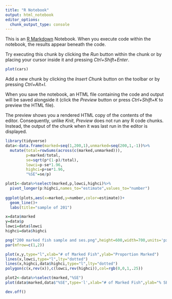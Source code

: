 ```yaml
---
title: "R Notebook"
output: html_notebook
editor_options: 
  chunk_output_type: console
---
```


This is an [R Markdown](http://rmarkdown.rstudio.com) Notebook. When you execute code within the notebook, the results appear beneath the code.

Try executing this chunk by clicking the *Run* button within the chunk or by placing your cursor inside it and pressing *Ctrl+Shift+Enter*.

```r
plot(cars)
```

Add a new chunk by clicking the *Insert Chunk* button on the toolbar or by pressing *Ctrl+Alt+I*.

When you save the notebook, an HTML file containing the code and output will be saved alongside it (click the *Preview* button or press *Ctrl+Shift+K* to preview the HTML file).

The preview shows you a rendered HTML copy of the contents of the editor. Consequently, unlike *Knit*, *Preview* does not run any R code chunks. Instead, the output of the chunk when it was last run in the editor is displayed.

```r
library(tidyverse)
data<-data.frame(marked=seq(1,200,1),unmarked=seq(200,1,-1))%>%
  mutate(total=rowSums(across(c(marked,unmarked))),
         p=marked/total,
         se=sqrt(p*(1-p)/total),
         lowci=p-se*1.96,
         highci=p+se*1.96,
         "%SE"=se/p)

plot1<-data%>%select(marked,p,lowci,highci)%>%
  pivot_longer(p:highci,names_to="estimate",values_to="number")
  
ggplot(plots,aes(x=marked,y=number,color=estimate))+
  geom_line()+
  labs(title="sample of 201")

x=data$marked
y=data$p
lowci=data$lowci
highci=data$highci

png("200 marked fish sample and ses.png",height=600,width=700,units='px')
par(mfrow=c(1,2))

plot(x,y,type="l",xlab="# of Marked Fish",ylab="Proportion Marked")
lines(x,lowci,type="l",lty="dotted")
lines(x,highci,data$highci,type="l",lty="dotted")
polygon(c(x,rev(x)),c(lowci,rev(highci)),col=rgb(0,0,1,.25))

plot2<-data%>%select(marked,"%SE")
plot(data$marked,data$"%SE",type='l',xlab="# of Marked Fish",ylab="% SE")

dev.off()
```

